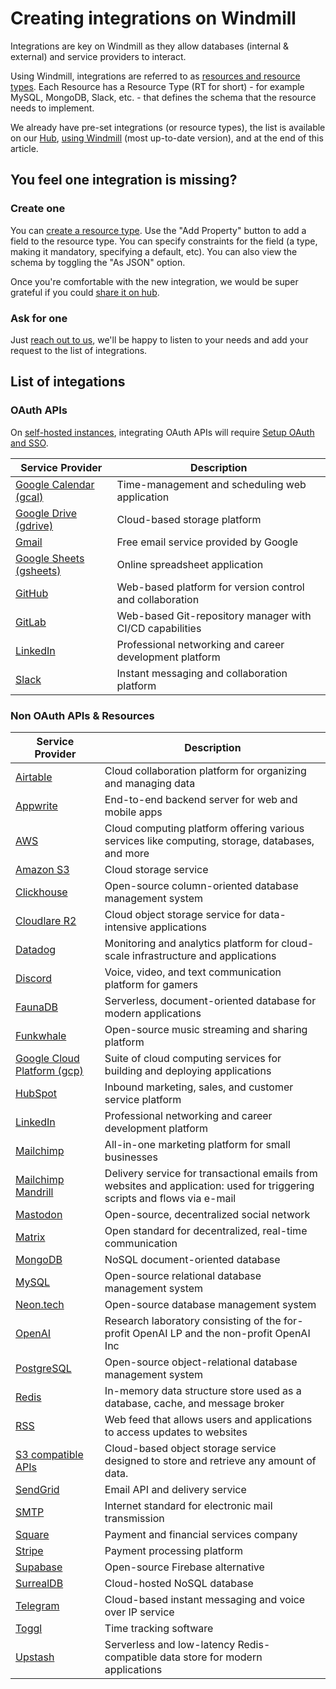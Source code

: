 
# Creating integrations on Windmill

Integrations are key on Windmill as they allow databases (internal & external) and service providers to interact.

Using Windmill, integrations are referred to as [resources and resource types](../core_concepts/3_resources_and_types/index.mdx). Each Resource has a Resource Type (RT for short) - for example MySQL, MongoDB, Slack, etc. - that defines the schema that the resource needs to implement.

We already have pre-set integrations (or resource types), the list is available on our [Hub](https://hub.windmill.dev/resources), [using Windmill](/docs/getting_started/how_to_use_windmill) (most up-to-date version), and at the end of this article.

<div class="grid grid-cols-2 gap-6 mb-4">
    <DocCard
    	title="Resources and Resource Types"
    	description="Resources are structured configurations and connections to third-party systems, with Resource Types defining the schema for each Resource."
    	href="/docs/core_concepts/resources_and_types"
    />
</div>

## You feel one integration is missing?

### Create one

You can [create a resource type](../core_concepts/3_resources_and_types/index.mdx#create-a-resource-type). Use the "Add Property" button to add a field to the resource type. You can specify constraints for the field (a type, making it mandatory, specifying a default, etc). You can also view the schema by toggling the "As JSON" option.

Once you're comfortable with the new integration, we would be super grateful if you could [share it on hub](/docs/misc/share_on_hub).

<div class="grid grid-cols-2 gap-6 mb-4">
    <DocCard
    	title="Create a Resource Type"
    	description="Resource Types define the schema for each Resource."
    	href="/docs/core_concepts/resources_and_types#create-a-resource-type"
    />
</div>

### Ask for one

Just [reach out to us](../misc/6_getting_help/index.mdx), we'll be happy to listen to your needs and add your request to the list of integrations.

<div class="grid grid-cols-2 gap-6 mb-4">
    <DocCard
    	title="Getting Help"
    	description="Getting stuck using Windmill? Your problem can be quickly solved and reporting it is the best way to contribute!"
    	href="/docs/misc/getting_help"
    />
</div>

## List of integations

### OAuth APIs

On [self-hosted instances](../advanced/1_self_host/index.md), integrating OAuth APIs will require [Setup OAuth and SSO](../misc/2_setup_oauth/index.md).

| Service Provider                              | Description                                                                                                               |
| --------------------------------------------- | ------------------------------------------------------------------------------------------------------------------------- |
| [Google Calendar (gcal)](./gcal.md)           | Time-management and scheduling web application                                                                            |
| [Google Drive (gdrive)](./gdrive.md)          | Cloud-based storage platform                                                                                              |
| [Gmail](./gmail.md)                           | Free email service provided by Google                                                                                     |
| [Google Sheets (gsheets)](./gsheets.md)       | Online spreadsheet application                                                                                            |
| [GitHub](./github.md)                         | Web-based platform for version control and collaboration                                                                  |
| [GitLab](./gitlab.md)                         | Web-based Git-repository manager with CI/CD capabilities                                                                  |
| [LinkedIn](./linkedin.md)                     | Professional networking and career development platform                                                                   |
| [Slack](./slack.mdx)                           | Instant messaging and collaboration platform                                                                              |

### Non OAuth APIs & Resources

| Service Provider                              | Description                                                                                                               |
| --------------------------------------------- | ------------------------------------------------------------------------------------------------------------------------- |
| [Airtable](./airtable.md)                     | Cloud collaboration platform for organizing and managing data                                                             |
| [Appwrite](./appwrite.md)                     | End-to-end backend server for web and mobile apps                                                                         |
| [AWS](./aws.md)                               | Cloud computing platform offering various services like computing, storage, databases, and more                           |
| [Amazon S3](./aws-s3.md)                      | Cloud storage service                                                                                                     |
| [Clickhouse](./clickhouse.md)                 | Open-source column-oriented database management system                                                                    |
| [Cloudlare R2](./cloudlare-r2.md)             | Cloud object storage service for data-intensive applications                                                              |
| [Datadog](./datadog.md)                       | Monitoring and analytics platform for cloud-scale infrastructure and applications                                         |
| [Discord](./discord.md)                       | Voice, video, and text communication platform for gamers                                                                  |
| [FaunaDB](./faunadb.md)                       | Serverless, document-oriented database for modern applications                                                            |
| [Funkwhale](./funkwhale.md)                   | Open-source music streaming and sharing platform                                                                          |
| [Google Cloud Platform (gcp)](./gcp.md)       | Suite of cloud computing services for building and deploying applications                                                 |
| [HubSpot](./hubspot.md)                       | Inbound marketing, sales, and customer service platform                                                                   |
| [LinkedIn](./linkedin.md)                     | Professional networking and career development platform                                                                   |
| [Mailchimp](./mailchimp.md)                   | All-in-one marketing platform for small businesses                                                                        |
| [Mailchimp Mandrill](./mailchimp_mandrill.md) | Delivery service for transactional emails from websites and application: used for triggering scripts and flows via e-mail |
| [Mastodon](./mastodon.md)                     | Open-source, decentralized social network                                                                                 |
| [Matrix](./matrix.md)                         | Open standard for decentralized, real-time communication                                                                  |
| [MongoDB](./mongodb.md)                       | NoSQL document-oriented database                                                                                          |
| [MySQL](./mysql.md)                           | Open-source relational database management system                                                                         |
| [Neon.tech](./neon.md)                        | Open-source database management system                                                                                    |
| [OpenAI](./openai.md)                         | Research laboratory consisting of the for-profit OpenAI LP and the non-profit OpenAI Inc                                  |
| [PostgreSQL](./postgresql.md)                 | Open-source object-relational database management system                                                                  |
| [Redis](./redis.md)                           | In-memory data structure store used as a database, cache, and message broker                                              |
| [RSS](./rss.md)                               | Web feed that allows users and applications to access updates to websites                                                 |
| [S3 compatible APIs](./s3.md)                 | Cloud-based object storage service designed to store and retrieve any amount of data.                                     |
| [SendGrid](./sendgrid.md)                     | Email API and delivery service                                                                                            |
| [SMTP](./smtp.md)                             | Internet standard for electronic mail transmission                                                                        |
| [Square](./square.md)                         | Payment and financial services company                                                                                    |
| [Stripe](./stripe.md)                         | Payment processing platform                                                                                               |
| [Supabase](./supabase.md)                     | Open-source Firebase alternative                                                                                          |
| [SurrealDB](./surrealdb.md)                   | Cloud-hosted NoSQL database                                                                                               |
| [Telegram](./telegram.md)                     | Cloud-based instant messaging and voice over IP service                                                                   |
| [Toggl](./toggl.md)                           | Time tracking software                                                                                                    |
| [Upstash](./upstash.md)                       | Serverless and low-latency Redis-compatible data store for modern applications                                            |
